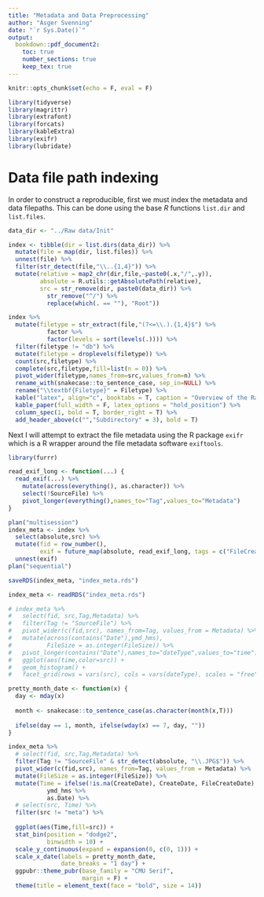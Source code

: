 ```yaml
---
title: "Metadata and Data Preprocessing"
author: "Asger Svenning"
date: "`r Sys.Date()`"
output: 
  bookdown::pdf_document2:
    toc: true
    number_sections: true
    keep_tex: true
---
```


```r
knitr::opts_chunk$set(echo = F, eval = F)

library(tidyverse)
library(magrittr)
library(extrafont)
library(forcats)
library(kableExtra)
library(exifr)
library(lubridate)
```

\newpage

# Data file path indexing

In order to construct a reproducible, first we must index the metadata and data filepaths. This can be done using the base *R* functions `list.dir` and `list.files`.

```r
data_dir <- "../Raw data/Init"

index <- tibble(dir = list.dirs(data_dir)) %>% 
  mutate(file = map(dir, list.files)) %>% 
  unnest(file) %>% 
  filter(str_detect(file,"\\..{1,4}")) %>% 
  mutate(relative = map2_chr(dir,file,~paste0(.x,"/",.y)),
         absolute = R.utils::getAbsolutePath(relative),
         src = str_remove(dir, paste0(data_dir)) %>% 
           str_remove("^/") %>% 
           replace(which(. == ""), "Root"))

index %>% 
  mutate(filetype = str_extract(file,"(?<=\\.).{1,4}$") %>% 
           factor %>% 
           factor(levels = sort(levels(.)))) %>% 
  filter(filetype != "db") %>% 
  mutate(filetype = droplevels(filetype)) %>% 
  count(src,filetype) %>%
  complete(src,filetype,fill=list(n = 0)) %>% 
  pivot_wider(filetype,names_from=src,values_from=n) %>% 
  rename_with(snakecase::to_sentence_case, sep_in=NULL) %>%
  rename("\\textbf{Filetype}" = Filetype) %>% 
  kable("latex", align="c", booktabs = T, caption = "Overview of the Raw File Index", escape=F) %>% 
  kable_paper(full_width = F, latex_options = "hold_position") %>% 
  column_spec(1, bold = T, border_right = T) %>% 
  add_header_above(c("","Subdirectory" = 3), bold = T)
```

Next I will attempt to extract the file metadata using the R package `exifr` which is a R wrapper around the file metadata software `exiftools`.

```r
library(furrr)

read_exif_long <- function(...) {
  read_exif(...) %>% 
    mutate(across(everything(), as.character)) %>% 
    select(!SourceFile) %>% 
    pivot_longer(everything(),names_to="Tag",values_to="Metadata")
}

plan("multisession")
index_meta <- index %>% 
  select(absolute,src) %>% 
  mutate(fid = row_number(),
         exif = future_map(absolute, read_exif_long, tags = c("FileCreateDate","FileSize", "CreateDate","GPSDateTime"))) %>% 
  unnest(exif)
plan("sequential")

saveRDS(index_meta, "index_meta.rds")
```

```r
index_meta <- readRDS("index_meta.rds")

# index_meta %>%
#   select(fid, src,Tag,Metadata) %>%
#   filter(Tag != "SourceFile") %>%
#   pivot_wider(c(fid,src), names_from=Tag, values_from = Metadata) %>%
#   mutate(across(contains("Date"),ymd_hms),
#          FileSize = as.integer(FileSize)) %>%
#   pivot_longer(contains("Date"),names_to="dateType",values_to="time") %>%
#   ggplot(aes(time,color=src)) +
#   geom_histogram() +
#   facet_grid(rows = vars(src), cols = vars(dateType), scales = "free")

pretty_month_date <- function(x) {
  day <- mday(x)
  
  month <- snakecase::to_sentence_case(as.character(month(x,T)))
  
  ifelse(day == 1, month, ifelse(wday(x) == 7, day, ""))
}

index_meta %>%
  # select(fid, src,Tag,Metadata) %>%
  filter(Tag != "SourceFile" & str_detect(absolute, "\\.JPG$")) %>%
  pivot_wider(c(fid,src), names_from=Tag, values_from = Metadata) %>%
  mutate(FileSize = as.integer(FileSize)) %>% 
  mutate(Time = ifelse(!is.na(CreateDate), CreateDate, FileCreateDate) %>% 
           ymd_hms %>% 
           as.Date) %>% 
  # select(src, Time) %>%
  filter(src != "meta") %>% 
  
  ggplot(aes(Time,fill=src)) +
  stat_bin(position = "dodge2",
           binwidth = 10) +
  scale_y_continuous(expand = expansion(0, c(0, 1))) + 
  scale_x_date(labels = pretty_month_date,
               date_breaks = "1 day") +
  ggpubr::theme_pubr(base_family = "CMU Serif",
                     margin = F) +
  theme(title = element_text(face = "bold", size = 14))
```

